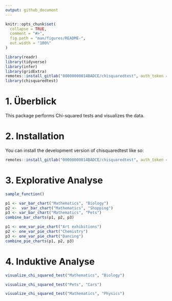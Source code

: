 ```yaml
---
output: github_document
---
```


<!-- README.md is generated from README.Rmd. Please edit that file -->

```r
knitr::opts_chunk$set(
  collapse = TRUE,
  comment = "#>",
  fig.path = "man/figures/README-",
  out.width = "100%"
)
```

```r
library(readr)
library(tidyverse)
library(infer)
library(gridExtra)
remotes::install_gitlab("00000000014BADCE/chisquaredtest", auth_token = "glpat-s_hG6kgpx_CY7Pb4VbXm", host = "gitlab.lrz.de")
library(chisquaredtest)
```

# 1. Überblick

This package performs Chi-squared tests and visualizes the data. 

# 2. Installation

You can install the development version of chisquaredtest like so:

``` r
remotes::install_gitlab("00000000014BADCE/chisquaredtest", auth_token = "glpat-s_hG6kgpx_CY7Pb4VbXm", host = "gitlab.lrz.de")
```

# 3. Explorative Analyse

```r
sample_function()
```


```r
p1 <- var_bar_chart("Mathematics", "Biology")
p2 <-  var_bar_chart("Mathematics", "Shopping")
p3 <- var_bar_chart("Mathematics", "Pets")
combine_bar_charts(p1, p2, p3)
```
```r
p1 <- one_var_pie_chart("Art exhibitions")
p2 <- one_var_pie_chart("Chemistry")
p3 <- one_var_pie_chart("Dancing")
combine_pie_charts(p1, p2, p3)
```


# 4. Induktive Analyse

```r
visualize_chi_squared_test("Mathematics", "Biology")
```
```r
visualize_chi_squared_test("Pets", "Cars")
```
```r
visualize_chi_squared_test("Mathematics", "Physics")
```


